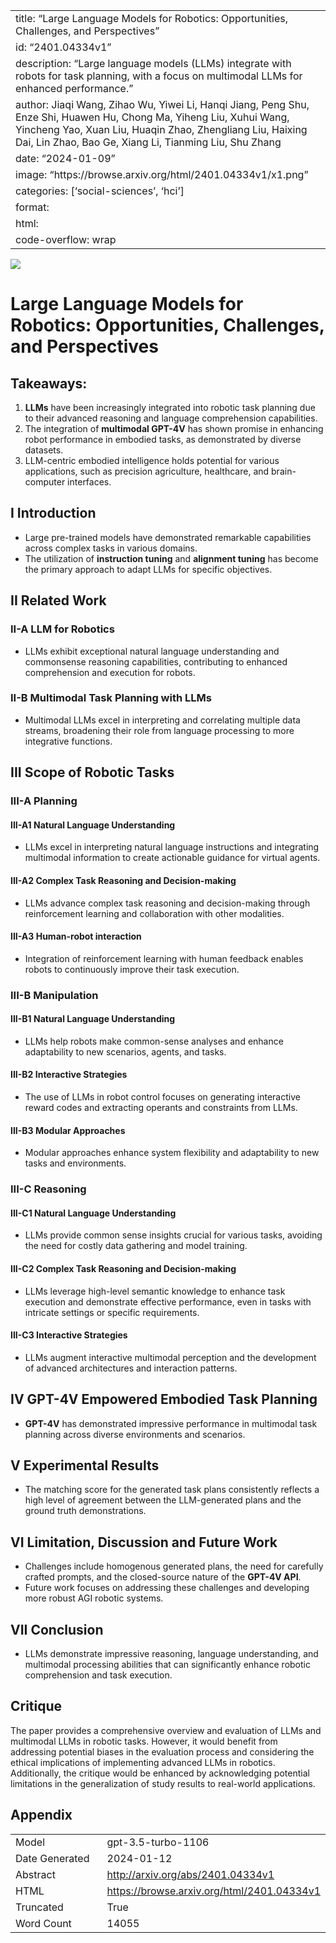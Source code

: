 
---
title: "Large Language Models for Robotics: Opportunities, Challenges, and Perspectives"
id: "2401.04334v1"
description: "Large language models (LLMs) integrate with robots for task planning, with a focus on multimodal LLMs for enhanced performance."
author: Jiaqi Wang, Zihao Wu, Yiwei Li, Hanqi Jiang, Peng Shu, Enze Shi, Huawen Hu, Chong Ma, Yiheng Liu, Xuhui Wang, Yincheng Yao, Xuan Liu, Huaqin Zhao, Zhengliang Liu, Haixing Dai, Lin Zhao, Bao Ge, Xiang Li, Tianming Liu, Shu Zhang
date: "2024-01-09"
image: "https://browse.arxiv.org/html/2401.04334v1/x1.png"
categories: ['social-sciences', 'hci']
format:
  html:
    code-overflow: wrap
---

![](https://browse.arxiv.org/html/2401.04334v1/x1.png)

# Large Language Models for Robotics: Opportunities, Challenges, and Perspectives

## Takeaways:
1. **LLMs** have been increasingly integrated into robotic task planning due to their advanced reasoning and language comprehension capabilities.
2. The integration of **multimodal GPT-4V** has shown promise in enhancing robot performance in embodied tasks, as demonstrated by diverse datasets.
3. LLM-centric embodied intelligence holds potential for various applications, such as precision agriculture, healthcare, and brain-computer interfaces.

## I Introduction
- Large pre-trained models have demonstrated remarkable capabilities across complex tasks in various domains.
- The utilization of **instruction tuning** and **alignment tuning** has become the primary approach to adapt LLMs for specific objectives.

## II Related Work
### II-A LLM for Robotics
- LLMs exhibit exceptional natural language understanding and commonsense reasoning capabilities, contributing to enhanced comprehension and execution for robots.

### II-B Multimodal Task Planning with LLMs
- Multimodal LLMs excel in interpreting and correlating multiple data streams, broadening their role from language processing to more integrative functions.

## III Scope of Robotic Tasks
### III-A Planning
#### III-A1 Natural Language Understanding
- LLMs excel in interpreting natural language instructions and integrating multimodal information to create actionable guidance for virtual agents.

#### III-A2 Complex Task Reasoning and Decision-making
- LLMs advance complex task reasoning and decision-making through reinforcement learning and collaboration with other modalities.

#### III-A3 Human-robot interaction
- Integration of reinforcement learning with human feedback enables robots to continuously improve their task execution.

### III-B Manipulation
#### III-B1 Natural Language Understanding
- LLMs help robots make common-sense analyses and enhance adaptability to new scenarios, agents, and tasks.

#### III-B2 Interactive Strategies
- The use of LLMs in robot control focuses on generating interactive reward codes and extracting operants and constraints from LLMs.

#### III-B3 Modular Approaches
- Modular approaches enhance system flexibility and adaptability to new tasks and environments.

### III-C Reasoning
#### III-C1 Natural Language Understanding
- LLMs provide common sense insights crucial for various tasks, avoiding the need for costly data gathering and model training.

#### III-C2 Complex Task Reasoning and Decision-making
- LLMs leverage high-level semantic knowledge to enhance task execution and demonstrate effective performance, even in tasks with intricate settings or specific requirements.

#### III-C3 Interactive Strategies
- LLMs augment interactive multimodal perception and the development of advanced architectures and interaction patterns.

## IV GPT-4V Empowered Embodied Task Planning
- **GPT-4V** has demonstrated impressive performance in multimodal task planning across diverse environments and scenarios.

## V Experimental Results
- The matching score for the generated task plans consistently reflects a high level of agreement between the LLM-generated plans and the ground truth demonstrations.

## VI Limitation, Discussion and Future Work
- Challenges include homogenous generated plans, the need for carefully crafted prompts, and the closed-source nature of the **GPT-4V API**.
- Future work focuses on addressing these challenges and developing more robust AGI robotic systems.

## VII Conclusion
- LLMs demonstrate impressive reasoning, language understanding, and multimodal processing abilities that can significantly enhance robotic comprehension and task execution.

## Critique
The paper provides a comprehensive overview and evaluation of LLMs and multimodal LLMs in robotic tasks. However, it would benefit from addressing potential biases in the evaluation process and considering the ethical implications of implementing advanced LLMs in robotics. Additionally, the critique would be enhanced by acknowledging potential limitations in the generalization of study results to real-world applications.

## Appendix

|          |          |
|----------|----------|
| Model     | gpt-3.5-turbo-1106       |
| Date Generated     | 2024-01-12       |
| Abstract | [http://arxiv.org/abs/2401.04334v1](http://arxiv.org/abs/2401.04334v1)        |
| HTML     | [https://browse.arxiv.org/html/2401.04334v1](https://browse.arxiv.org/html/2401.04334v1)       |
| Truncated       | True       |
| Word Count       | 14055       |